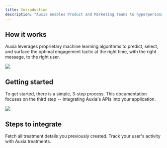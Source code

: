 ```yaml
---
title: Introduction
description: "Auxia enables Product and Marketing teams to hyperpersonalize their customer experience at scale."
---
```

## How it works

Auxia leverages proprietary machine learning algorithms to predict, select, and surface the optimal engagement tactic at the right time, with the right message, to the right user.

<img src="/images/How_It_Works_New.png" />

## Getting started

To get started, there is a simple, 3-step process. This documentation focuses on the third step -- integrating Auxia's APIs into your application.

<img src="/images/Getting_Started_New.png" />

## Steps to integrate

<CardGroup cols={1}>
  <Card title="Get Treatments" icon="mobile-notch" iconType="duotone" href="https://auxiainc.mintlify.app/api-reference/get-treatments">
    Fetch all treatment details you previously created.
  </Card>
  <Card title="Log Treatment Interactions" icon="chart-mixed" iconType="duotone" href="https://auxiainc.mintlify.app/api-reference/log-treatment-interactions">
    Track your user's activity with Auxia treatments.
  </Card>
</CardGroup>
